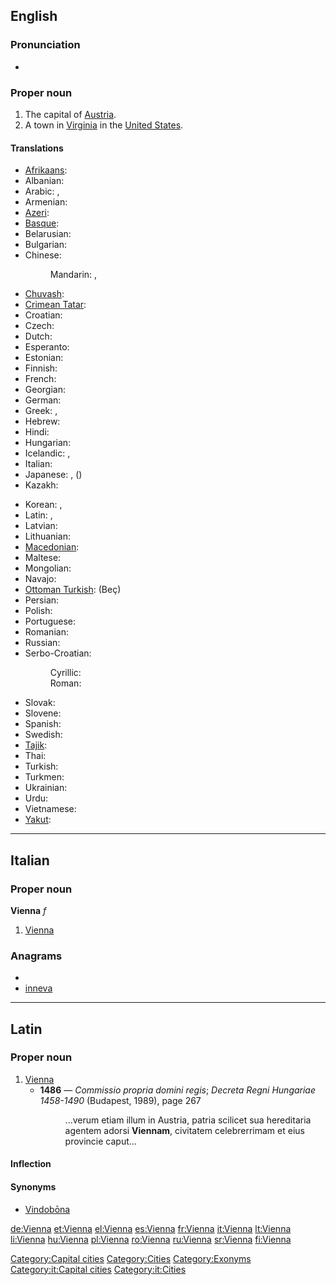 {{wikipedia}}
==English==

===Pronunciation===
* {{IPA|/viˈɛnə/}}

===Proper noun===
{{en-proper noun}}

# The capital of [[Austria]].
# A town in [[Virginia]] in the [[United States]].

====Translations====
{{trans-top|capital of Austria}}
* [[Afrikaans]]: {{t|af|Wene|xs=Afrikaans}}
* Albanian: {{t|sq|Vjena|xs=Albanian}}
* Arabic: {{t|ar|فيينا|f|tr=fiyanna, viyénna}}, {{t|ar|ڤيينا|f|tr=viyénna}}
* Armenian: {{t-|hy|Վիեննա|tr=Vienna}}
* [[Azeri]]: {{t-|az|Vyana|xs=Azeri}}
* [[Basque]]: {{t|eu|Viena}}
* Belarusian: {{t-|be|Вена|f|tr=Véna|xs=Belarusian}}
* Bulgarian: {{t|bg|Виена|f|tr=Viéna}}
* Chinese:
*: Mandarin: {{t-|cmn|維也納|sc=Hani}}, {{t-|cmn|维也纳|tr=Wéiyěnà|sc=Hani}}
* [[Chuvash]]: {{tø|cv|Вена|tr=Vena|sc=Cyrl}}
* [[Crimean Tatar]]: {{tø|crh|Viyana}}
* Croatian: {{t+|hr|Beč|m}}
* Czech: {{t-|cs|Vídeň|f}}
* Dutch: {{t-|nl|Wenen}}
* Esperanto: {{t-|eo|Vieno|xs=Esperanto}}
* Estonian: {{t+|et|Viin}}
* Finnish: {{t+|fi|Wien}}
* French: {{t+|fr|Vienne|f}}
* Georgian: {{t|ka|ვენა|tr=vena|sc=Geor|xs=Georgian}}
* German: {{t+|de|Wien|n}}
* Greek: {{t|el|Βιέννη|f|tr=Viénni}}, {{t|el|Βιένη|f|tr=Viéni}}
* Hebrew: {{t-|he|וינה|f|tr=vīna}}
* Hindi: {{t|hi|वियना|tr=viyanā|xs=Hindi}}
* Hungarian: {{t+|hu|Bécs}}
* Icelandic: {{t-|is|Vín|f}}, {{t-|is|Vínarborg|f}}
* Italian: {{t+|it|Vienna|f}}
* Japanese: {{t-|ja|ウィーン|tr=Wīn}}, ({{t|ja|維納}})
* Kazakh: {{t-|kk|Вена|tr=Vena|sc=Cyrl|xs=Kazakh}}
{{trans-mid}}
* Korean: {{t-|ko|빈|tr=Bin}}, {{t-|ko|비엔나|tr=Bienna}}
* Latin: {{t-|la|Vienna|f}}, {{t+|la|Vindobona|f}}
* Latvian: {{t|lv|Vīne|xs=Latvian}}
* Lithuanian: {{t+|lt|Viena|xs=Lithuanian}}
* [[Macedonian]]: {{t|mk|Виена|f|tr=Viéna}}
* Maltese: {{t|mt|Vjenna|f|xs=Maltese}}
* Mongolian: {{t-|mn|Вена|tr=Véna|sc=Cyrl|xs=Mongolian}}
* Navajo: {{tø|nv|Biin}}
* [[Ottoman Turkish]]: {{ota-Arab|[[بچ]]}} (Beç)
* Persian: {{t|fa|وین|tr=Vin}}
* Polish: {{t+|pl|Wiedeń|m}}
* Portuguese: {{t-|pt|Viena|f}}
* Romanian: {{t+|ro|Viena|f}}
* Russian: {{t-|ru|Вена|f|tr=Véna}}
* Serbo-Croatian:
*: Cyrillic: {{t|sh|Беч|m|alt=Бе̑ч|sc=Cyrl|xs=Serbo-Croatian}}
*: Roman: {{t|sh|Beč|m|alt=Bȇč|xs=Serbo-Croatian}}
* Slovak: {{t|sk|Viedeň|f}}
* Slovene: {{t+|sl|Dunaj|m}}
* Spanish: {{t+|es|Viena|f}}
* Swedish: {{t+|sv|Wien}}
* [[Tajik]]: {{t-|tg|Вена|tr=Vena|sc=Cyrl|xs=Tajik}}
* Thai: {{t|th| เวียนนา|tr=wiannaa}}
* Turkish: {{t+|tr|Viyana}}
* Turkmen: {{t|tk|Wena|xs=Turkmen}}
* Ukrainian: {{t|uk|Відень|f|tr=Víden'|xs=Ukrainian}}
* Urdu: {{t|ur|ویانا|tr=viyanā|xs=Urdu}}
* Vietnamese: {{t|vi|Viên|xs=Vietnamese}}
* [[Yakut]]: {{tø|sah|Вена|tr=Vena|sc=Cyrl}}
{{trans-bottom}}

{{trans-top|in Virginia, USA}}
{{trans-mid}}
{{trans-bottom}}

[[Category:Capital cities]]
[[Category:Cities]]
[[Category:Exonyms]]

----

==Italian==

===Proper noun===
'''Vienna''' ''f''

# [[#English|Vienna]] {{gloss|capital of Austria}}

===Anagrams===
* {{alphagram|aeinnv}}
* [[inneva#Italian|inneva]]

[[Category:it:Capital cities]]
[[Category:it:Cities]]

----

==Latin==

===Proper noun===
{{la-proper noun|Vienna|Viennae|Viennae|f|first}}

# [[#English|Vienna]]
#* '''1486''' — ''Commissio propria domini regis''; ''Decreta Regni Hungariae 1458-1490'' (Budapest, 1989), page 267
#*: ...verum etiam illum in Austria, patria scilicet sua hereditaria agentem adorsi '''Viennam''', civitatem celebrerrimam et eius provincie caput...

====Inflection====
{{la-decl-1st-loc|Vienn}}

====Synonyms====
* [[Vindobona|Vindobōna]]

[[de:Vienna]]
[[et:Vienna]]
[[el:Vienna]]
[[es:Vienna]]
[[fr:Vienna]]
[[it:Vienna]]
[[lt:Vienna]]
[[li:Vienna]]
[[hu:Vienna]]
[[pl:Vienna]]
[[ro:Vienna]]
[[ru:Vienna]]
[[sr:Vienna]]
[[fi:Vienna]]